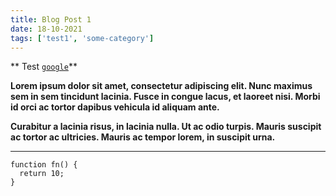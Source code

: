 ```yaml
---
title: Blog Post 1
date: 18-10-2021
tags: ['test1', 'some-category']
---
```


** Test [`google`](https:google.com)**

**Lorem ipsum dolor sit amet, consectetur adipiscing elit. Nunc maximus sem in sem tincidunt lacinia. Fusce in congue lacus, et laoreet nisi. Morbi id orci ac tortor dapibus vehicula id aliquam ante.**

**Curabitur a lacinia risus, in lacinia nulla. Ut ac odio turpis. Mauris suscipit ac tortor ac ultricies. Mauris ac tempor lorem, in suscipit urna.**

---

```jsx{6}
function fn() {
  return 10;
}
```
